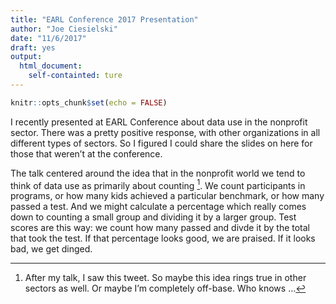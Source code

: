 ```yaml
---
title: "EARL Conference 2017 Presentation"
author: "Joe Ciesielski"
date: "11/6/2017"
draft: yes
output: 
  html_document:
    self-containted: ture
---
```


```r

knitr::opts_chunk$set(echo = FALSE)


```

I recently presented at EARL Conference about data use in the nonprofit sector. There was a pretty positive response, with other organizations in all different types of sectors. So I figured I could share the slides on here for those that weren't at the conference. 

The talk centered around the idea that in the nonprofit world we tend to think of data use as primarily about counting [^1]. We count participants in programs, or how many kids achieved a particular benchmark, or how many passed a test. And we might calculate a percentage which really comes down to counting a small group and dividing it by a larger group. Test scores are this way: we count how many passed and divde it by the total that took the test. If that percentage looks good, we are praised. If it looks bad, we get dinged. 




[^1]: After my talk, I saw this tweet. So maybe this idea rings true in other sectors as well. Or maybe I'm completely off-base. Who knows ...